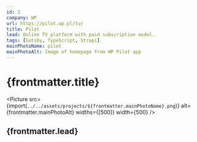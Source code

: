 ```yaml
---
id: 2
company: WP
url: https://pilot.wp.pl/tv/
title: Pilot
lead: Online TV platform with paid subscription model.
tags: [Gatsby, TypeScript, Strapi]
mainPhotoName: pilot
mainPhotoAlt: Image of homepage from WP Pilot app
---
```



# {frontmatter.title}

<Picture
  src={import(`../../assets/projects/${frontmatter.mainPhotoName}.png`)}
  alt={frontmatter.mainPhotoAlt}
  widths={[500]}
  width={500}
/>

## {frontmatter.lead}
